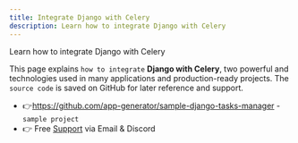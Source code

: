 ```yaml
---
title: Integrate Django with Celery
description: Learn how to integrate Django with Celery
---
```



<SubHeading color="#25c2a0">Learn how to integrate Django with Celery</SubHeading>

This page explains `how to integrate` **Django with Celery**, two powerful and technologies used in many applications and production-ready projects. 
The `source code` is saved on GitHub for later reference and support. 

- 👉https://github.com/app-generator/sample-django-tasks-manager - `sample project` 
- 👉 Free [Support](https://appseed.us/support/) via Email & Discord

<br />
